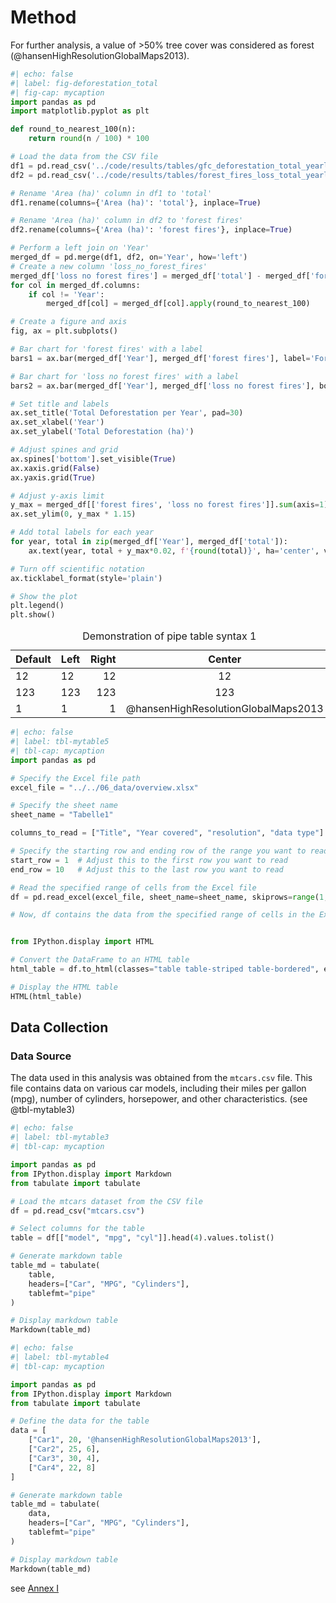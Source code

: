 # Method

For further analysis, a value of >50% tree cover was considered as forest (@hansenHighResolutionGlobalMaps2013).




```python
#| echo: false
#| label: fig-deforestation_total
#| fig-cap: mycaption
import pandas as pd
import matplotlib.pyplot as plt

def round_to_nearest_100(n):
    return round(n / 100) * 100

# Load the data from the CSV file
df1 = pd.read_csv('../code/results/tables/gfc_deforestation_total_yearly.csv')
df2 = pd.read_csv('../code/results/tables/forest_fires_loss_total_yearly.csv')

# Rename 'Area (ha)' column in df1 to 'total'
df1.rename(columns={'Area (ha)': 'total'}, inplace=True)

# Rename 'Area (ha)' column in df2 to 'forest fires'
df2.rename(columns={'Area (ha)': 'forest fires'}, inplace=True)

# Perform a left join on 'Year'
merged_df = pd.merge(df1, df2, on='Year', how='left')
# Create a new column 'loss_no_forest_fires'
merged_df['loss no forest fires'] = merged_df['total'] - merged_df['forest fires']
for col in merged_df.columns:
    if col != 'Year':
        merged_df[col] = merged_df[col].apply(round_to_nearest_100)

# Create a figure and axis
fig, ax = plt.subplots()

# Bar chart for 'forest fires' with a label
bars1 = ax.bar(merged_df['Year'], merged_df['forest fires'], label='Forest Fires', alpha=0.7)

# Bar chart for 'loss no forest fires' with a label
bars2 = ax.bar(merged_df['Year'], merged_df['loss no forest fires'], bottom=merged_df['forest fires'], label='Loss No Forest Fires', alpha=0.7)

# Set title and labels
ax.set_title('Total Deforestation per Year', pad=30)
ax.set_xlabel('Year')
ax.set_ylabel('Total Deforestation (ha)')

# Adjust spines and grid
ax.spines['bottom'].set_visible(True)
ax.xaxis.grid(False)
ax.yaxis.grid(True)

# Adjust y-axis limit
y_max = merged_df[['forest fires', 'loss no forest fires']].sum(axis=1).max()
ax.set_ylim(0, y_max * 1.15)

# Add total labels for each year
for year, total in zip(merged_df['Year'], merged_df['total']):
    ax.text(year, total + y_max*0.02, f'{round(total)}', ha='center', va='bottom', fontsize=10, rotation=90)

# Turn off scientific notation
ax.ticklabel_format(style='plain')

# Show the plot
plt.legend()
plt.show()


```

| Default | Left | Right | Center |
|---------|:-----|------:|:------:|
| 12      | 12   |    12 |   12   |
| 123     | 123  |   123 |  123   |
| 1       | 1    |     1 |   @hansenHighResolutionGlobalMaps2013    |

: Demonstration of pipe table syntax 1


```python
#| echo: false
#| label: tbl-mytable5
#| tbl-cap: mycaption
import pandas as pd

# Specify the Excel file path
excel_file = "../../06_data/overview.xlsx"

# Specify the sheet name
sheet_name = "Tabelle1"

columns_to_read = ["Title", "Year covered", "resolution", "data type"]

# Specify the starting row and ending row of the range you want to read (1-based index)
start_row = 1  # Adjust this to the first row you want to read
end_row = 10   # Adjust this to the last row you want to read

# Read the specified range of cells from the Excel file
df = pd.read_excel(excel_file, sheet_name=sheet_name, skiprows=range(1, start_row), nrows=(end_row - start_row + 1), usecols=columns_to_read)

# Now, df contains the data from the specified range of cells in the Excel file


from IPython.display import HTML

# Convert the DataFrame to an HTML table
html_table = df.to_html(classes="table table-striped table-bordered", escape=False)

# Display the HTML table
HTML(html_table)

```


## Data Collection

### Data Source

The data used in this analysis was obtained from the `mtcars.csv` file. This file contains data on various car models, including their miles per gallon (mpg), number of cylinders, horsepower, and other characteristics. (see @tbl-mytable3)

```python
#| echo: false
#| label: tbl-mytable3
#| tbl-cap: mycaption

import pandas as pd
from IPython.display import Markdown
from tabulate import tabulate

# Load the mtcars dataset from the CSV file
df = pd.read_csv("mtcars.csv")

# Select columns for the table
table = df[["model", "mpg", "cyl"]].head(4).values.tolist()

# Generate markdown table
table_md = tabulate(
    table,
    headers=["Car", "MPG", "Cylinders"],
    tablefmt="pipe"
)

# Display markdown table
Markdown(table_md)

```


```python
#| echo: false
#| label: tbl-mytable4
#| tbl-cap: mycaption

import pandas as pd
from IPython.display import Markdown
from tabulate import tabulate

# Define the data for the table
data = [
    ["Car1", 20, '@hansenHighResolutionGlobalMaps2013'],
    ["Car2", 25, 6],
    ["Car3", 30, 4],
    ["Car4", 22, 8]
]

# Generate markdown table
table_md = tabulate(
    data,
    headers=["Car", "MPG", "Cylinders"],
    tablefmt="pipe"
)

# Display markdown table
Markdown(table_md)
```

see [Annex I](#annex-i)


